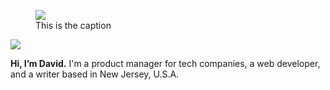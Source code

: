
<div className={styles.heroBox}>
<figure>
  <img src="https://res.cloudinary.com/demaree/image/fetch/v1648539347/https://cdn.substack.com/image/fetch/h_600%2Cc_limit%2Cf_webp%2Cfl_awebp%2Cq_auto:good%2Cfl_progressive:steep/https://bucketeer-e05bbc84-baa3-437e-9518-adb32be77984.s3.amazonaws.com/public/images/13917f2c-d639-4dc0-aba4-2a6745756d7f_2368x1706.png" />
  <figcaption>This is the caption</figcaption>
</figure>

<Image
  src="demaree-dot-me/images/david-acnh-xmas.jpg"
  width={800}
  height={496}
/>

<p className={styles.heroText}>
  <b>Hi, I’m David.</b>
  I'm a product manager for tech companies, a web developer, and a writer based in
  New Jersey, U.S.A.
</p>

</div>
